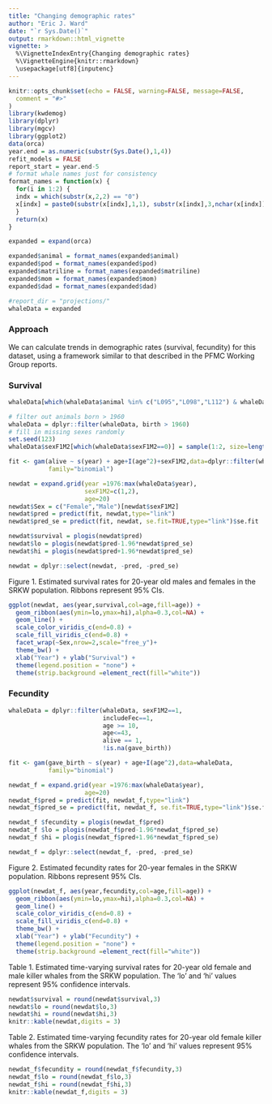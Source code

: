 ```yaml
---
title: "Changing demographic rates"
author: "Eric J. Ward"
date: "`r Sys.Date()`"
output: rmarkdown::html_vignette
vignette: >
  %\VignetteIndexEntry{Changing demographic rates}
  %\VignetteEngine{knitr::rmarkdown}
  \usepackage[utf8]{inputenc}
---
```



```r
knitr::opts_chunk$set(echo = FALSE, warning=FALSE, message=FALSE,
  comment = "#>"
)
library(kwdemog)
library(dplyr)
library(mgcv)
library(ggplot2)
data(orca)
year.end = as.numeric(substr(Sys.Date(),1,4))
refit_models = FALSE
report_start = year.end-5
# format whale names just for consistency
format_names = function(x) {
  for(i in 1:2) {
  indx = which(substr(x,2,2) == "0")
  x[indx] = paste0(substr(x[indx],1,1), substr(x[indx],3,nchar(x[indx])))
  }
  return(x)
}

expanded = expand(orca)

expanded$animal = format_names(expanded$animal)
expanded$pod = format_names(expanded$pod)
expanded$matriline = format_names(expanded$matriline)
expanded$mom = format_names(expanded$mom)
expanded$dad = format_names(expanded$dad)

#report_dir = "projections/"
whaleData = expanded

```

### Approach  

We can calculate trends in demographic rates (survival, fecundity) for this dataset, using a framework similar to that described in the PFMC Working Group reports.

### Survival

```r
whaleData[which(whaleData$animal %in% c("L095","L098","L112") & whaleData$alive==0),] = NA

# filter out animals born > 1960
whaleData = dplyr::filter(whaleData, birth > 1960)
# fill in missing sexes randomly
set.seed(123)
whaleData$sexF1M2[which(whaleData$sexF1M2==0)] = sample(1:2, size=length(which(whaleData$sexF1M2==0)), replace=T)

fit <- gam(alive ~ s(year) + age+I(age^2)+sexF1M2,data=dplyr::filter(whaleData,includeSurv==1),
           family="binomial")

newdat = expand.grid(year =1976:max(whaleData$year),
                     sexF1M2=c(1,2),
                     age=20)
newdat$Sex = c("Female","Male")[newdat$sexF1M2]
newdat$pred = predict(fit, newdat,type="link")
newdat$pred_se = predict(fit, newdat, se.fit=TRUE,type="link")$se.fit

newdat$survival = plogis(newdat$pred)
newdat$lo = plogis(newdat$pred-1.96*newdat$pred_se)
newdat$hi = plogis(newdat$pred+1.96*newdat$pred_se)

newdat = dplyr::select(newdat, -pred, -pred_se)
```

Figure 1. Estimated survival rates for 20-year old males and females in the SRKW population. Ribbons represent 95% CIs. 

```r
ggplot(newdat, aes(year,survival,col=age,fill=age)) + 
  geom_ribbon(aes(ymin=lo,ymax=hi),alpha=0.3,col=NA) + 
  geom_line() +
  scale_color_viridis_c(end=0.8) + 
  scale_fill_viridis_c(end=0.8) + 
  facet_wrap(~Sex,nrow=2,scale="free_y")+
  theme_bw() + 
  xlab("Year") + ylab("Survival") + 
  theme(legend.position = "none") + 
  theme(strip.background =element_rect(fill="white"))
```

### Fecundity

```r
whaleData = dplyr::filter(whaleData, sexF1M2==1, 
                          includeFec==1, 
                          age >= 10,
                          age<=43,
                          alive == 1,
                          !is.na(gave_birth))

fit <- gam(gave_birth ~ s(year) + age+I(age^2),data=whaleData,
           family="binomial")

newdat_f = expand.grid(year =1976:max(whaleData$year),
                     age=20)
newdat_f$pred = predict(fit, newdat_f,type="link")
newdat_f$pred_se = predict(fit, newdat_f, se.fit=TRUE,type="link")$se.fit

newdat_f $fecundity = plogis(newdat_f$pred)
newdat_f $lo = plogis(newdat_f$pred-1.96*newdat_f$pred_se)
newdat_f $hi = plogis(newdat_f$pred+1.96*newdat_f$pred_se)

newdat_f = dplyr::select(newdat_f, -pred, -pred_se)
```


Figure 2. Estimated fecundity rates for 20-year females in the SRKW population. Ribbons represent 95% CIs. 
```r
ggplot(newdat_f, aes(year,fecundity,col=age,fill=age)) + 
  geom_ribbon(aes(ymin=lo,ymax=hi),alpha=0.3,col=NA) + 
  geom_line() +
  scale_color_viridis_c(end=0.8) + 
  scale_fill_viridis_c(end=0.8) + 
  theme_bw() + 
  xlab("Year") + ylab("Fecundity") + 
  theme(legend.position = "none") + 
  theme(strip.background =element_rect(fill="white"))
```

Table 1. Estimated time-varying survival rates for 20-year old female and male killer whales from the SRKW population. The 'lo' and 'hi' values represent 95% confidence intervals.  

```r
newdat$survival = round(newdat$survival,3)
newdat$lo = round(newdat$lo,3)
newdat$hi = round(newdat$hi,3)
knitr::kable(newdat,digits = 3)
```

Table 2. Estimated time-varying fecundity rates for 20-year old female killer whales from the SRKW population. The 'lo' and 'hi' values represent 95% confidence intervals.  

```r
newdat_f$fecundity = round(newdat_f$fecundity,3)
newdat_f$lo = round(newdat_f$lo,3)
newdat_f$hi = round(newdat_f$hi,3)
knitr::kable(newdat_f,digits = 3)
```
